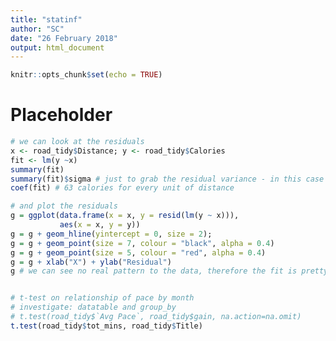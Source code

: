 ```yaml
---
title: "statinf"
author: "SC"
date: "26 February 2018"
output: html_document
---
```


```r
knitr::opts_chunk$set(echo = TRUE)
```

# Placeholder

```r
# we can look at the residuals
x <- road_tidy$Distance; y <- road_tidy$Calories
fit <- lm(y ~x)
summary(fit)
summary(fit)$sigma # just to grab the residual variance - in this case 38.4 calories per unit of distance
coef(fit) # 63 calories for every unit of distance

# and plot the residuals
g = ggplot(data.frame(x = x, y = resid(lm(y ~ x))),
           aes(x = x, y = y))
g = g + geom_hline(yintercept = 0, size = 2);
g = g + geom_point(size = 7, colour = "black", alpha = 0.4)
g = g + geom_point(size = 5, colour = "red", alpha = 0.4)
g = g + xlab("X") + ylab("Residual")
g # we can see no real pattern to the data, therefore the fit is pretty good


# t-test on relationship of pace by month
# investigate: datatable and group_by
# t.test(road_tidy$`Avg Pace`, road_tidy$gain, na.action=na.omit)
t.test(road_tidy$tot_mins, road_tidy$Title)



```

